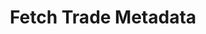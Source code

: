 ---
title: 'Fetch Trade Metadata'
api: 'GET https://api.v2.xylex.ai/trades/fetch_trade_metadata'
---